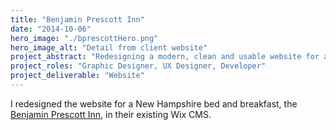 ```yaml
---
title: "Benjamin Prescott Inn"
date: "2014-10-06"
hero_image: "./bprescottHero.png"
hero_image_alt: "Detail from client website"
project_abstract: "Redesigning a modern, clean and usable website for a small business"
project_roles: "Graphic Designer, UX Designer, Developer"
project_deliverable: "Website"
---
```

I redesigned the website for a New Hampshire bed and breakfast, the [Benjamin Prescott Inn](https://www.benjaminprescottinn.com), in their existing Wix CMS.
